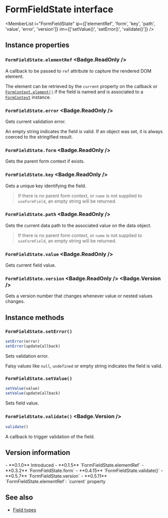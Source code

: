 <Module name="zeta-dom-react" />

# FormFieldState interface

<MemberList
    i="FormFieldState"
    ip={['elementRef', 'form', 'key', 'path', 'value', 'error', 'version']}
    im={['setValue()', 'setError()', 'validate()']} />

## Instance properties

### `FormFieldState.elementRef` <Badge.ReadOnly />

A callback to be passed to `ref` attribute to capture the rendered DOM element.

The element can be retrieved by the `current` property on the callback or [`FormContext.element()`](:)
if the field is named and is associated to a [`FormContext`](:) instance.

### `FormFieldState.error` <Badge.ReadOnly />

Gets current validation error.

An empty string indicates the field is valid.
If an object was set, it is always coerced to the stringified result.

### `FormFieldState.form` <Badge.ReadOnly />

Gets the parent form context if exists.

### `FormFieldState.key` <Badge.ReadOnly />

Gets a unique key identifying the field.

> If there is no parent form context, or `name` is not supplied to `useFormField`,
  an empty string will be returned.

### `FormFieldState.path` <Badge.ReadOnly />

Gets the current data path to the associated value on the data object.

> If there is no parent form context, or `name` is not supplied to `useFormField`,
  an empty string will be returned.

### `FormFieldState.value` <Badge.ReadOnly />

Gets current field value.

### `FormFieldState.version` <Badge.ReadOnly /> <Badge.Version />

Gets a version number that changes whenever value or nested values changes.

## Instance methods

### `FormFieldState.setError()`

```javascript
setError(error)
setError(updateCallback)
```

Sets validation error.

Falsy values like `null`, `undefined` or empty string indicates the field is valid.

### `FormFieldState.setValue()`

```javascript
setValue(value)
setValue(updateCallback)
```

Sets field value.

### `FormFieldState.validate()` <Badge.Version />

```javascript
validate()
```

A callback to trigger validation of the field.

## Version information

<VersionTimeline module="zeta-dom-react">
- **0.1.0** Introduced
- **0.1.5** `FormFieldState.elementRef`
- **0.3.2** `FormFieldState.form`
- **0.4.15** `FormFieldState.validate()`
- **0.5.7** `FormFieldState.version`
- **0.5.11** `FormFieldState.elementRef`: `current` property
</VersionTimeline>

## See also

- [Field types](/docs/react/form/field-types)
